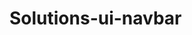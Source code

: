 
# Solutions-ui-navbar

<solutions-navbar 
    oidc-provider-url="https://oidc.provider/" 
    client-id="test"
    scopes="openid mail scope"
    />

